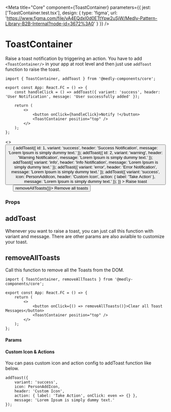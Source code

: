 
<Meta
    title="Core"
    component={ToastContainer}
    parameters={{
        jest: ['ToastContainer.test.tsx'],
        design: {
            type: 'figma',
            url: 'https://www.figma.com/file/vA4EQdxl0d0ETtYpw2uSjW/Medly-Pattern-Library-B2B-Internal?node-id=3672%3A0'
        }
    }}
/>

# ToastContainer

Raise a toast notification by triggering an action. You have to add `<ToastContainer/>` in your app at root level and then just use `addToast` function to raise the toast.

```tsx
import { ToastContainer, addToast } from '@medly-components/core';

export const App: React.FC = () => {
    const handleClick = () => addToast({ variant: 'success', header: 'User Notification', message: 'User successfully added' });

    return (
        <>
            <button onClick={handleClick}>Notify !</button>
            <ToastContainer position="top" />
        </>
    );
};
```

<Preview>
    <Story name="ToastContainer" decorators={[withKnobs]}>
        <>
            <ToastContainer position={select('Position', positions, 'top')}></ToastContainer>
            <Button
                onClick={() => {
                    addToast({
                        id: 1,
                        variant: 'success',
                        header: 'Success Notification',
                        message: 'Lorem Ipsum is simply dummy text.'
                    });
                    addToast({
                        id: 2,
                        variant: 'warning',
                        header: 'Warning Notification',
                        message: 'Lorem Ipsum is simply dummy text.'
                    });
                    addToast({
                        variant: 'info',
                        header: 'Info Notification',
                        message: 'Lorem Ipsum is simply dummy text.'
                    });
                    addToast({
                        variant: 'error',
                        header: 'Error Notification',
                        message: 'Lorem Ipsum is simply dummy text.'
                    });
                    addToast({
                        variant: 'success',
                        icon: PersonAddIcon,
                        header: 'Custom Icon',
                        action: { label: 'Take Action' },
                        message: 'Lorem Ipsum is simply dummy text.'
                    });
                }}
            >
                Raise toast
            </Button>
            &nbsp; &nbsp; &nbsp;
            <Button variant="outlined" onClick={() => removeAllToasts()}>
                Remove all toasts
            </Button>
        </>
    </Story>
</Preview>

### Props

<Props of={ToastContainer} />

## addToast

Whenever you want to raise a toast, you can just call this function with variant and message. There are other params are also avialble to customize your toast.

## removeAllToasts

Call this function to remove all the Toasts from the DOM.

```tsx
import { ToastContainer, removeAllToasts } from '@medly-components/core';

export const App: React.FC = () => {
    return (
        <>
            <button onClick={() => removeAllToasts()}>Clear all Toast Messages</button>
            <ToastContainer position="top" />
        </>
    );
};
```

#### Params

<Props of={AddToast} />

#### Custom Icon & Actions

You can pass custom icon and action config to addToast function like below.

```tsx
addToast({
    variant: 'success',
    icon: PersonAddIcon,
    header: 'Custom Icon',
    action: { label: 'Take Action', onClick: even => {} },
    message: 'Lorem Ipsum is simply dummy text.'
});
```
